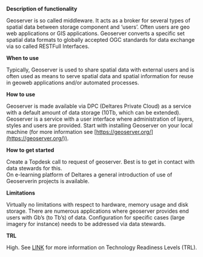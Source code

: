 **Description of functionality**

Geoserver is so called middleware. It acts as a broker for several types of spatial data between storage component and ‘users’. Often users are geo web applications or GIS applications. Geoserver converts a specific set spatial data formats to globally accepted OGC standards for data exchange via so called RESTFull Interfaces.

**When to use**

Typically, Geoserver is used to share spatial data with external users and is often used as means to serve spatial data and spatial information for reuse in geoweb applications and/or automated processes.

**How to use**

Geoserver is made available via DPC (Deltares Private Cloud) as a service with a default amount of data storage (10Tb, which can be extended). Geoserver is a service with a user interface where administration of layers, styles and users are provided. Start with installing Geoserver on your local machine (for more information see [https://geoserver.org/](https://geoserver.org/)).

**How to get started**

Create a Topdesk call to request of geoserver. Best is to get in contact with data stewards for this.  
On e-learning platform of Deltares a general introduction of use of Geoserverin projects is available.

**Limitations**

Virtually no limitations with respect to hardware, memory usage and disk storage. There are numerous applications where geoserver provides end users with Gb’s (to Tb’s) of data. Configuration for specific cases (large imagery for instance) needs to be addressed via data stewards.

**TRL**

High. See [LINK](/storage-finder/tlr) for more information on Technology Readiness Levels (TRL).